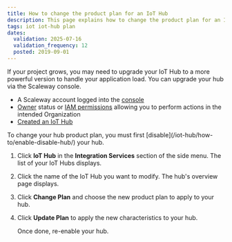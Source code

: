 ```yaml
---
title: How to change the product plan for an IoT Hub
description: This page explains how to change the product plan for an IoT Hub
tags: iot iot-hub plan
dates:
  validation: 2025-07-16
  validation_frequency: 12
  posted: 2019-09-01
---
```



If your project grows, you may need to upgrade your IoT Hub to a more powerful version to handle your application load. You can upgrade your hub via the Scaleway console.

<Requirements />

- A Scaleway account logged into the [console](https://console.scaleway.com)
- [Owner](/iam/concepts/#owner) status or [IAM permissions](/iam/concepts/#permission) allowing you to perform actions in the intended Organization
- [Created an IoT Hub](/iot-hub/how-to/create-hub/)

<Message type="important">
  To change your hub product plan, you must first [disable](/iot-hub/how-to/enable-disable-hub/) your hub.
</Message>

1. Click **IoT Hub** in the **Integration Services** section of the side menu. The list of your IoT Hubs displays.
2. Click the name of the IoT Hub you want to modify. The hub's overview page displays.
3. Click **Change Plan** and choose the new product plan to apply to your hub.
4. Click **Update Plan** to apply the new characteristics to your hub.

    Once done, re-enable your hub.


